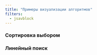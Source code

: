 ```yaml
---
title: "Примеры визуализации алгоритмов"
filters:
  - jsavblock
---
```


### Сортировка выбором

:::{.jsavblock #selectionSort}

<script type="module">
    $(document).ready(function () {
  const avName = 'selectionSort'; // id div-элемента в который помещаем визуализацию
  const av = new JSAV(avName); // переменная с визуализацией


  // массив из пяти случайных чисел из указанного отрезка
  let theArray = JSAV.utils.rand.numKeys(1, 100, 5);

  // Псевдокод решения

  // const pseudo = av.code([
  //   'max = array[0]',
  //   'перебираем элементы массива',
  //   '    если array[i] больше max, то',
  //   '        max = array[i]',
  // ]);

  // визуализатор сгенерированного массива
  const arr = av.ds.array(theArray, { indexed: true, layout: 'bar' });

  function selectionSort() {
    av.umsg(
      'На каждом проходе алгоритма будем искать минимальный элемент массива и ставить его в конце неотсортированной части массива.'
    );
    av.step();

    let N = arr.size();
    for (let i = 0; i < N - 1; i++) {
      arr.addClass(i, 'special');
      av.umsg(
        `Переменная <code>i</code> внешнего цикла равна ${i}. Будем считать минимальным элемент с этим индексом.`
      );
      // pseudo.setCurrentLine("outloop");
      av.step();
      let minJ = i;
      for (let j = i; j < N; j++) {
        av.umsg('Ищем минимальный элемент с помощью вложенного цикла.');
        arr.addClass(j, 'processing');
        av.step();
        if (arr.value(j) < arr.value(minJ)) {
          av.umsg(
            `${arr.value(j)} < ${arr.value(
              minJ
            )}. Найден очередной минимальный элемент.`
          );
          arr.removeClass(minJ, 'special');
          av.step();
          minJ = j;
          av.umsg('Сохраняем индекс найденного минимального элемента.');
          arr.addClass(minJ, 'special');
          av.step();
        }
        arr.removeClass(j, 'processing');
      }
      arr.removeClass(minJ, 'special');
      av.umsg(`Меняем местами элементы с индексами ${i} и ${minJ}.`);
      if (i !== minJ) arr.swap(i, minJ);
      av.step();
      arr.addClass(i, 'deemph');
      av.umsg(
        `Проход внешнего цикла завершён. Теперь элемент с индексом ${i} находится на правильной позиции.`
      );
      av.step();
    }
    av.umsg('Сортировка завершена.');
    arr.addClass(true, 'deemph');
    av.step();
  }

  av.umsg('Задача - использовать сортировку выбором.');
  av.displayInit();
  av.step();
  selectionSort();
  av.recorded(); // mark the end
});

</script>

:::



### Линейный поиск

:::{.jsavblock #linearSearch}

:::

<script type="module">
    $(document).ready(function () {
  const avName = 'linearSearch'; // id div-элемента в который помещаем визуализацию
  const av = new JSAV(avName); // переменная с визуализацией

  // массив из пяти случайных чисел из указанного отрезка
  let theArray = JSAV.utils.rand.numKeys(1, 100, 7);
  let randSearchIndex = JSAV.utils.rand.numKey(2, theArray.length);
  let searchKeyValue = theArray[randSearchIndex];
  // Псевдокод решения

  // const pseudo = av.code([
  //   'max = array[0]',
  //   'перебираем элементы массива',
  //   '    если array[i] больше max, то',
  //   '        max = array[i]',
  // ]);

  // визуализатор сгенерированного массива
  const arr = av.ds.array(theArray, { indexed: true, left: 370 });

  var searchKey = av.ds.array([searchKeyValue], { left: 100 });
  av.label('Ключ:', { left: 55 });

  var index = av.ds.array([0], { left: 240 });
  av.label('Индекс:', { left: 180 });

  function linearSearch() {
    av.umsg(
      'Будем последовательно перебирать элементы массива до тех пор, пока не найдём подходящее значение.'
    );
    av.step();
    av.umsg(
      'Начальное значение индекса -1. Так мы обозначим, что элемент может отсутсвовать в массиве.'
    );
    index.value(0, -1);
    index.highlight(0);
    av.step();
    index.unhighlight(true);
    for (let i = 0; i < arr.size(); i++) {
      av.umsg(`Сравниваем ключ и элемент с индексом ${i}`);
      arr.highlight(i);
      av.step();
      if (arr.value(i) === searchKeyValue) {
        av.umsg(
          `Ключ ${searchKeyValue} найден. Сохраним индекс найденного элемента.`
        );
        index.highlight(0);
        index.value(0, i);
        av.step();
        index.unhighlight(true);
        break;
      }
      arr.unhighlight(true);
    }
    arr.unhighlight(true);
    av.umsg(
      `Значение ${searchKeyValue} найдено в массиве под индексом ${index.value(
        0
      )}`
    );
    av.step();
  }

  av.umsg(
    `Задача - найти в массиве индекс элемента со значением равным ${searchKeyValue}.`
  );
  av.displayInit();
  av.step();
  linearSearch();
  av.recorded(); // mark the end
});

</script>

